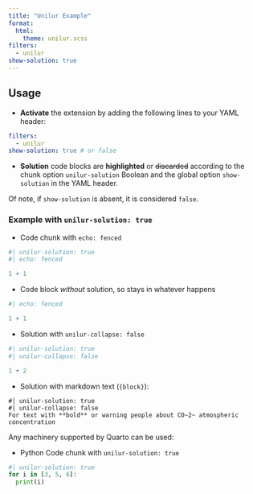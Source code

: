 ```yaml
---
title: "Unilur Example"
format: 
  html:
    theme: unilur.scss
filters:
  - unilur
show-solution: true
---
```


## Usage

- **Activate** the extension by adding the following lines to your YAML header:

``` yaml
filters:
  - unilur
show-solution: true # or false
```

- **Solution** code blocks are **highlighted** or ~~discarded~~ according to the chunk option `unilur-solution` Boolean and the global option `show-solution` in the YAML header.

Of note, if `show-solution` is absent, it is considered `false`.


### Example with `unilur-solution: true`

- Code chunk with `echo: fenced`

```r
#| unilur-solution: true
#| echo: fenced

1 + 1
```

- Code block _without_ solution, so stays in whatever happens

```r
#| echo: fenced

1 + 1
```

- Solution with `unilur-collapse: false` 

```r
#| unilur-solution: true
#| unilur-collapse: false

1 + 2
```

- Solution with markdown text (`{block}`):

```block
#| unilur-solution: true
#| unilur-collapse: false
For text with **bold** or warning people about CO~2~ atmospheric concentration
```

Any machinery supported by Quarto can be used:

- Python Code chunk with `unilur-solution: true`

```python
#| unilur-solution: true
for i in [3, 5, 6]:
  print(i)
```